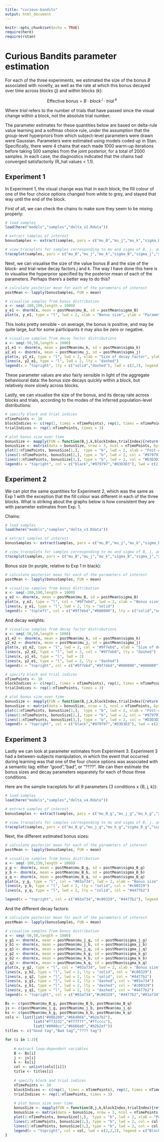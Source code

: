 ```yaml
---
title: "curious-bandits"
output: html_document
---
```


```r
knitr::opts_chunk$set(echo = TRUE)
require(here)
require(rstan)
```

# Curious Bandits parameter estimation

For each of the three experiments, we estimated the size of the bonus $B$ associated with novelty, as well as the rate at which this bonus decayed over time across blocks ($j$) and within blocks ($k$):

$$ \text{Effective bonus = } B \cdot block^{ \textit{ j}} \cdot trial^{\textit{ k}}$$

Where $trial$ refers to the number of trials that have passed since the visual change within a block, not the absolute trial number.

The parameter estimates for these quantities below are based on delta-rule value learning and a softmax choice rule, under the assumption that the group-level hyperpriors from which subject-level parameters were drawn were Gaussian. Parameters were estimated using models coded up in Stan. Specifically, there were 4 chains that each made 1000 warm-up iterations before taking 500 samples from the joint posterior, for a total of 2000 samples. In each case, the diagnostics indicated that the chains had converged satisfactorily (R_hat values < 1.1).

## Experiment 1

In Experiment 1, the visual change was that in each block, the fill colour of one of the four choice options changed from white to grey, and stayed that way until the end of the block.

First of all, we can check the chains to make sure they seem to be mixing properly:

```r

# load samples 
load(here("models","samples","delta_v2.Rdata"))

# extract samples of interest
bonusSamples <- extract(samples, pars = c("mu_B","mu_j","mu_k","sigma_B","sigma_j","sigma_k"))

# view traceplots for samples corresponding to mu and sigma of B, j, and k
traceplot(samples, pars = c("mu_B","mu_j","mu_k","sigma_B","sigma_j","sigma_k"))

```

Next, we can visualise the size of the value bonus $B$ and the size of the block- and trial-wise decay factors $j$ and $k$. The way I have done this here is to visualise the hyperprior specified by the posterior mean of each of the parameters. Perhaps there's a better way to do this?

```r

# calculate posterior mean for each of the parameters of interest
postMean <- lapply(bonusSamples, FUN = mean)

# visualise samples from bonus distribution
x <- seq(-100,100,length = 1000)
y_e1 <- dnorm(x, mean = postMean$mu_B, sd = postMean$sigma_B)
plot(x, y_e1, type = "l", lwd = 2, xlab = "Bonus size", ylab = "Parameter density", main = "Hyperprior for bonus size")
```

This looks pretty sensible -- on average, the bonus is positive, and may be quite large, but for some participants it may also be zero or negative.

```r
# visualise samples from decay factor distributions
x <- seq(-50,50,length = 1000)
y1_e1 <- dnorm(x, mean = postMean$mu_k, sd = postMean$sigma_k)
y2_e1 <- dnorm(x, mean = postMean$mu_j, sd = postMean$sigma_j)
plot(x, y1_e1, type = "l", lwd = 2, xlab = "Size of decay factor", ylab = "Parameter density", main = "Hyperprior for decay factors")
lines(x, y2_e1, type = "l", lwd = 2, lty = "dashed")
legend(x = "topright", lty = c("solid","dashed"), lwd = c(2,2), legend = c("Trial-wise","Block-wise"), bty = "n")
```

These parameter values are also fairly sensible in light of the aggregate behavioural data: the bonus size decays quickly within a block, but relatively more slowly across blocks.

Lastly, we can visualise the size of the bonus, and its decay rate across blocks and trials, according to the modes of the inferred population-level distributions:

```r

# specify block and trial indices
nTimePoints <- 10
blockIndices <- c(rep(1, times = nTimePoints), rep(2, times = nTimePoints), rep(3, times = nTimePoints))
trialIndices <- rep(1:nTimePoints, times = 3)

# plot bonus size over time
bonusSize <- mapply(FUN = function(B,j,k,blockIndex,trialIndex){return(B * (blockIndex ^ j) * (trialIndex ^ k))}, rep(postMean$mu_B, times = 3 * nTimePoints), rep(postMean$mu_j, times = 3 * nTimePoints), rep(postMean$mu_k,times = 3 * nTimePoints), blockIndices, trialIndices)
bonusSize <- matrix(data = bonusSize, nrow = 3, ncol = nTimePoints, byrow = TRUE)
plot(1:nTimePoints, bonusSize[1,],  type = "b", lwd = 2, xlab = "Post-change lag", ylab = "Bonus size", main = "Bonus size over time")
lines(1:nTimePoints, bonusSize[2,], type = "b", lwd = 2, col = "#979797")
lines(1:nTimePoints, bonusSize[3,], type = "b", lwd = 2, col = "#D3D3D3")
legend(x = "topright", col = c("black","#979797","#D3D3D3"), lwd = c(2,2,2), legend = c("Block 1","Block 2", "Block 3"), bty = "n")

```

## Experiment 2

We can plot the same quantities for Experiment 2, which was the same as Exp 1 with the exception that the fill colour was different in each of the three blocks. What is striking about the graphs below is how consistent they are with parameter estimates from Exp. 1.  

Chains:

```r

# load samples
load(here("models","samples","delta_v3.Rdata"))

# extract samples of interest
bonusSamples <- extract(samples, pars = c("mu_B","mu_j","mu_k","sigma_B","sigma_j","sigma_k"))

# view traceplots for samples corresponding to mu and sigma of B, j, and k
traceplot(samples, pars = c("mu_B","mu_j","mu_k","sigma_B","sigma_j","sigma_k"))

```

Bonus size (in purple, relative to Exp 1 in black):

```r

# calculate posterior mean for each of the parameters of interest
postMean <- lapply(bonusSamples, FUN = mean)

# visualise samples from bonus distribution
x <- seq(-100,100,length = 1000)
y_e2 <- dnorm(x, mean = postMean$mu_B, sd = postMean$sigma_B)
plot(x, y_e2, type = "l", col = "#9f7ebd", lwd = 2, xlab = "Bonus size", ylab = "Parameter density", main = "Hyperpriors for bonus size")
lines(x, y_e1, type = "l", lwd = 2, lty = "solid")
legend(x = "topleft", col = c("#9f7ebd","#000000"), lty = c("solid","solid"), legend = c("Bonus size (Exp. 2)","Bonus size (Exp. 1)"), bty = "n", lwd = c(2,2))

```

And decay weights:

```r
# visualise samples from decay factor distributions
x <- seq(-50,50,length = 1000)
y1_e2 <- dnorm(x, mean = postMean$mu_k, sd = postMean$sigma_k)
y2_e2 <- dnorm(x, mean = postMean$mu_j, sd = postMean$sigma_j)
plot(x, y1_e2, type = "l", lwd = 2, col = "#9f7ebd", xlab = "Size of decay factor", ylab = "Parameter density", main = "Hyperpriors for decay factors")
lines(x, y2_e2, type = "l", lwd = 2, col = "#9f7ebd", lty = "dashed")
lines(x, y1_e1, type = "l", lwd = 2)
lines(x, y2_e1, type = "l", lwd = 2, lty = "dashed")
legend(x = "topright", col = c("#9f7ebd","#9f7ebd","#000000","#000000"), lty = c("solid","dashed","solid","dashed"), legend = c("Trial-wise (Exp. 2)","Block-wise (Exp. 2)","Trial-wise (Exp. 1)","Block-wise (Exp. 1)"), bty = "n", lwd = c(2,2,2,2))
```


```r

# specify block and trial indices
nTimePoints <- 10
blockIndices <- c(rep(1, times = nTimePoints), rep(2, times = nTimePoints), rep(3, times = nTimePoints))
trialIndices <- rep(1:nTimePoints, times = 3)

# plot bonus size over time
bonusSize <- mapply(FUN = function(B,j,k,blockIndex,trialIndex){return(B * (blockIndex ^ j) * (trialIndex ^ k))}, rep(postMean$mu_B, times = 3 * nTimePoints), rep(postMean$mu_j, times = 3 * nTimePoints), rep(postMean$mu_k,times = 3 * nTimePoints), blockIndices, trialIndices)
bonusSize <- matrix(data = bonusSize, nrow = 3, ncol = nTimePoints, byrow = TRUE)
plot(1:nTimePoints, bonusSize[1,],  type = "b", lwd = 2, xlab = "Post-change lag", ylab = "Bonus size", main = "Bonus size over time")
lines(1:nTimePoints, bonusSize[2,], type = "b", lwd = 2, col = "#979797")
lines(1:nTimePoints, bonusSize[3,], type = "b", lwd = 2, col = "#D3D3D3")
legend(x = "topright", col = c("black","#979797","#D3D3D3"), lwd = c(2,2,2), legend = c("Block 1","Block 2", "Block 3"), bty = "n")

```

## Experiment 3

Lastly we can look at parameter estimates from Experiment 3. Experiment 3 had a between-subjects manipulation, in which the event that occurred during learning was that one of the four choice options was associated with a semantic tag: either "good","bad", or "????". We can then estimate the bonus sizes and decay parameters separately for each of those three conditions.

Here are the sample traceplots for all 9 parameters (3 conditions x {B, j, k}):

```r

# load samples
load(here("models","samples","delta_v4.Rdata"))

# extract samples of interest
bonusSamples <- extract(samples, pars = c("mu_B_g","mu_j_g","mu_k_g","sigma_B_g","sigma_j_g","sigma_k_g","mu_B_b","mu_j_b","mu_k_b","sigma_B_b","sigma_j_b","sigma_k_b","mu_B_q","mu_j_q","mu_k_q","sigma_B_q","sigma_j_q","sigma_k_q"))

# view traceplots for samples corresponding to mu and sigma of B, j, and k
traceplot(samples, pars = c("mu_B_g","mu_j_g","mu_k_g","sigma_B_g","sigma_j_g","sigma_k_g","mu_B_b","mu_j_b","mu_k_b","sigma_B_b","sigma_j_b","sigma_k_b","mu_B_q","mu_j_q","mu_k_q","sigma_B_q","sigma_j_q","sigma_k_q"))

```

Next, the different estimated bonus sizes:

```r

# calculate posterior mean for each of the parameters of interest
postMean <- lapply(bonusSamples, FUN = mean)

# visualise samples from bonus distribution
x <- seq(-100,150,length = 1000)
y_g <- dnorm(x, mean = postMean$mu_B_g, sd = postMean$sigma_B_g)
y_b <- dnorm(x, mean = postMean$mu_B_b, sd = postMean$sigma_B_b)
y_q <- dnorm(x, mean = postMean$mu_B_q, sd = postMean$sigma_B_q)
plot(x, y_g, type = "l", col = "#03a734", lwd = 2, xlab = "Bonus size", ylab = "Parameter density", main = "Hyperpriors for bonus size", xlim = c(-100,150), ylim = c(0, 0.03))
lines(x, y_b, type = "l", lwd = 2, lty = "solid", col = "#c00329")
lines(x, y_q, type = "l", lwd = 2, lty = "solid", col = "#4477b2")

legend(x = "topright", col = c("#03a734","#c00329", "#4477b2"), legend = c("Bonus size - 'good'","Bonus size - 'bad'","Bonus size - '????'"), bty = "n", lwd = c(2,2,2))

```

And the different decay factors:

```r

# calculate posterior mean for each of the parameters of interest
postMean <- lapply(bonusSamples, FUN = mean)

# visualise samples from bonus distribution
x <- seq(-50,50,length = 1000)
y_g1 <- dnorm(x, mean = postMean$mu_j_g, sd = postMean$sigma_j_g)
y_b1 <- dnorm(x, mean = postMean$mu_j_b, sd = postMean$sigma_j_b)
y_q1 <- dnorm(x, mean = postMean$mu_j_q, sd = postMean$sigma_j_q)
y_g2 <- dnorm(x, mean = postMean$mu_k_g, sd = postMean$sigma_k_g)
y_b2 <- dnorm(x, mean = postMean$mu_k_b, sd = postMean$sigma_k_b)
y_q2 <- dnorm(x, mean = postMean$mu_k_q, sd = postMean$sigma_k_q)
plot(x, y_g2, type = "l", col = "#03a734", lwd = 2, xlab = "Bonus size", ylab = "Parameter density", main = "Hyperpriors for decay factor", xlim = c(-50,50), ylim = c(0, 0.5))
lines(x, y_b2, type = "l", lwd = 2, lty = "solid", col = "#c00329")
lines(x, y_q2, type = "l", lwd = 2, lty = "solid", col = "#4477b2")
lines(x, y_g1, type = "l", lwd = 2, lty = "dashed", col = "#03a734")
lines(x, y_b1, type = "l", lwd = 2, lty = "dashed", col = "#c00329")
lines(x, y_q1, type = "l", lwd = 2, lty = "dashed", col = "#4477b2")
legend(x = "topright", col = c("#03a734","#c00329", "#4477b2","#03a734","#c00329", "#4477b2"), legend = c("Block-wise decay - 'good'","Block-wise decay - 'bad'","Block-wise decay - '????'","Trial-wise decay - 'good'","Trial-wise decay - 'bad'","Trial-wise decay - '????'"), bty = "n", lwd = c(2,2,2,2,2,2), lty = c("dashed","dashed","dashed","solid","solid","solid"))

```

```r

Bs <- c(postMean$mu_B_g, postMean$mu_B_b, postMean$mu_B_q)
js <- c(postMean$mu_j_g, postMean$mu_j_b, postMean$mu_j_q)
ks <- c(postMean$mu_k_g, postMean$mu_k_b, postMean$mu_k_q)
cols <- list(list("#00b200","#66d066","#b2e7b2"),
             list("#ff3232","#ff7f7f","#ffcccc"),
             list("#0000cc","#6666e0","#b2b2ef"))
titles <- c("Good tag","Bad tag","???? tag")

for (i in 1:3){
    
    # extract loop-dependent variables
    B <- Bs[i]
    j <- js[i]
    k <- ks[i]
    col <- unlist(cols[[i]])
    title <- titles[i]
    
    # specify block and trial indices
    nTimePoints <- 10
    blockIndices <- c(rep(1, times = nTimePoints), rep(2, times = nTimePoints), rep(3, times = nTimePoints))
    trialIndices <- rep(1:nTimePoints, times = 3)
    
    # plot bonus size over time
    bonusSize <- mapply(FUN = function(B,j,k,blockIndex,trialIndex){return(B * (blockIndex ^ j) * (trialIndex ^ k))}, rep(B, times = 3 * nTimePoints), rep(j, times = 3 * nTimePoints), rep(k,times = 3 * nTimePoints), blockIndices, trialIndices)
    bonusSize <- matrix(data = bonusSize, nrow = 3, ncol = nTimePoints, byrow = TRUE)
    plot(1:nTimePoints, bonusSize[1,],  type = "b", lwd = 2, xlab = "Post-change lag", ylab = "Bonus size", main = title, col = col[1])
    lines(1:nTimePoints, bonusSize[2,], type = "b", lwd = 2, col = col[2])
    lines(1:nTimePoints, bonusSize[3,], type = "b", lwd = 2, col = col[3])
    legend(x = "topright", col = col, lwd = c(2,2,2), legend = c("Block 1","Block 2", "Block 3"), bty = "n")
}
```